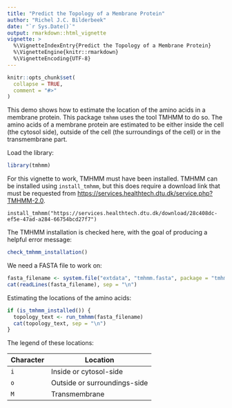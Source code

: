 ```yaml
---
title: "Predict the Topology of a Membrane Protein"
author: "Richel J.C. Bilderbeek"
date: "`r Sys.Date()`"
output: rmarkdown::html_vignette
vignette: >
  %\VignetteIndexEntry{Predict the Topology of a Membrane Protein}
  %\VignetteEngine{knitr::rmarkdown}
  %\VignetteEncoding{UTF-8}
---
```


```r
knitr::opts_chunk$set(
  collapse = TRUE,
  comment = "#>"
)
```

This demo shows how to estimate the location of the amino acids in a
membrane protein. This package `tmhmm` uses the tool TMHMM to do so.
The amino acids of a membrane protein are estimated to be either
inside the cell (the cytosol side), outside of the cell (the surroundings
of the cell) or in the transmembrane part.

Load the library:

```r
library(tmhmm)
```

For this vignette to work, TMHMM must have been installed.
TMHMM can be installed using `install_tmhmm`, but this does
require a download link that must be requested from 
[https://services.healthtech.dtu.dk/service.php?TMHMM-2.0](https://services.healthtech.dtu.dk/service.php?TMHMM-2.0).

```
install_tmhmm("https://services.healthtech.dtu.dk/download/28c408dc-ef5e-47ad-a284-66754bcd27f7")
```

The TMHMM installation is checked here, with the goal of producing a helpful
error message:

```r
check_tmhmm_installation()
```

We need a FASTA file to work on:

```r
fasta_filename <- system.file("extdata", "tmhmm.fasta", package = "tmhmm")
cat(readLines(fasta_filename), sep = "\n")
```

Estimating the locations of the amino acids:

```r
if (is_tmhmm_installed()) {
  topology_text <- run_tmhmm(fasta_filename)
  cat(topology_text, sep = "\n")
}
```

The legend of these locations:

Character|Location
---------|---------------------
`i`      |Inside or cytosol-side
`o`      |Outside or surroundings-side
`M`      |Transmembrane

